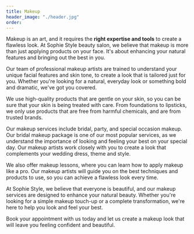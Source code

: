 ```yaml
---
title: Makeup
header_image: "./header.jpg"
order: 
---
```


Makeup is an art, and it requires the **right expertise and tools** to create a flawless look. At Sophie Style beauty salon, we believe that makeup is more than just applying products on your face. It's about enhancing your natural features and bringing out the best in you.

Our team of professional makeup artists are trained to understand your unique facial features and skin tone, to create a look that is tailored just for you. Whether you're looking for a natural, everyday look or something bold and dramatic, we've got you covered.

We use high-quality products that are gentle on your skin, so you can be sure that your skin is being treated with care. From foundations to lipsticks, we only use products that are free from harmful chemicals, and are from trusted brands.

Our makeup services include bridal, party, and special occasion makeup. Our bridal makeup package is one of our most popular services, as we understand the importance of looking and feeling your best on your special day. Our makeup artists work closely with you to create a look that complements your wedding dress, theme and style.

We also offer makeup lessons, where you can learn how to apply makeup like a pro. Our makeup artists will guide you on the best techniques and products to use, so you can achieve a flawless look every time.

At Sophie Style, we believe that everyone is beautiful, and our makeup services are designed to enhance your natural beauty. Whether you're looking for a simple makeup touch-up or a complete transformation, we're here to help you look and feel your best.

Book your appointment with us today and let us create a makeup look that will leave you feeling confident and beautiful.